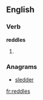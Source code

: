 
==English==

===Verb===
'''reddles'''

# {{third-person singular of|[[reddle]]}}

===Anagrams===
* [[sledder#English|sledder]]

[[fr:reddles]]
